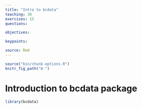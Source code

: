 ```yaml
---
title: "Intro to bcdata"
teaching: 30
exercises: 15
questions:

objectives:

keypoints:

source: Rmd
---
```


```r
source("bin/chunk-options.R")
knitr_fig_path("8-")
```


# Introduction to bcdata package

```r
library(bcdata)
```

